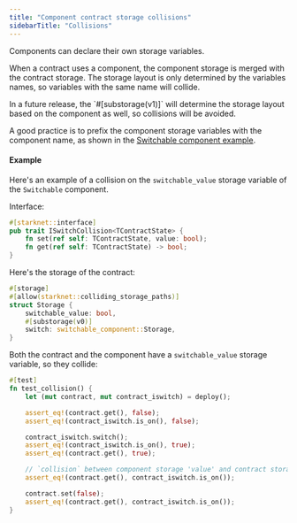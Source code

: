 ```yaml
---
title: "Component contract storage collisions"
sidebarTitle: "Collisions"
---
```


Components can declare their own storage variables.

When a contract uses a component, the component storage is merged with the contract storage.
The storage layout is only determined by the variables names, so variables with the same name will collide.

<Note>
In a future release, the `#[substorage(v1)]` will determine the storage layout based on the component as well, so collisions will be avoided.
</Note>

A good practice is to prefix the component storage variables with the component name, as shown in the [Switchable component example](./intro).

#### Example

Here's an example of a collision on the `switchable_value` storage variable of the `Switchable` component.

Interface:

```rust
#[starknet::interface]
pub trait ISwitchCollision<TContractState> {
    fn set(ref self: TContractState, value: bool);
    fn get(ref self: TContractState) -> bool;
}
```

Here's the storage of the contract:

```rust
#[storage]
#[allow(starknet::colliding_storage_paths)]
struct Storage {
    switchable_value: bool,
    #[substorage(v0)]
    switch: switchable_component::Storage,
}
```

Both the contract and the component have a `switchable_value` storage variable, so they collide:

```rust
#[test]
fn test_collision() {
    let (mut contract, mut contract_iswitch) = deploy();

    assert_eq!(contract.get(), false);
    assert_eq!(contract_iswitch.is_on(), false);

    contract_iswitch.switch();
    assert_eq!(contract_iswitch.is_on(), true);
    assert_eq!(contract.get(), true);

    // `collision` between component storage 'value' and contract storage 'value'
    assert_eq!(contract.get(), contract_iswitch.is_on());

    contract.set(false);
    assert_eq!(contract.get(), contract_iswitch.is_on());
}
```
